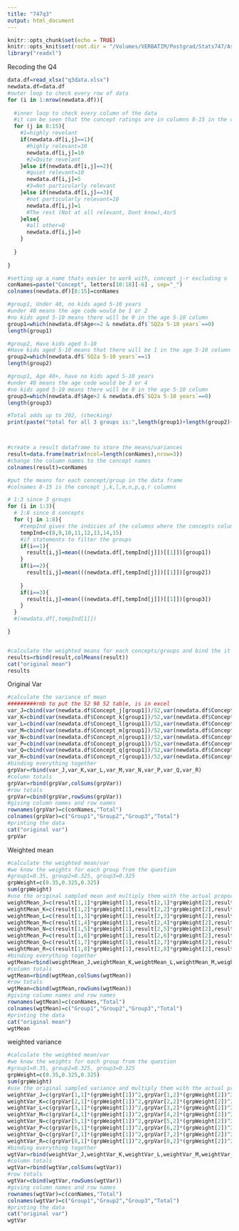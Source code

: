```yaml
---
title: "747q3"
output: html_document
---
```


```r
knitr::opts_chunk$set(echo = TRUE)
knitr::opts_knit$set(root.dir = "/Volumes/VERBATIM/Postgrad/Stats747/Assignment 1")
library("readxl")
```
Recoding the Q4
```r
data.df=read_xlsx("q3data.xlsx")
newdata.df=data.df
#outer loop to check every row of data
for (i in 1:nrow(newdata.df)){
  
  #inner loop to check every column of the data
  #it can be seen that the concept ratings are in columns 8-15 in the data.df
  for (j in 8:15){
    #1=highly revelant
    if(newdata.df[i,j]==1){
      #highly relevant=10
      newdata.df[i,j]=10
      #2=Quite revelant
    }else if(newdata.df[i,j]==2){
      #quiet relevant=10
      newdata.df[i,j]=5
      #3=Not particularly relevant
    }else if(newdata.df[i,j]==3){
      #not particularly relevant=10
      newdata.df[i,j]=1
      #The rest (Not at all relevant, Dont know),4or5
    }else{
      #all other=0
      newdata.df[i,j]=0
    }
    
  }
  
}

#setting up a name thats easier to work with, concept j-r excluding o
conNames=paste("Concept", letters[10:18][-6] , sep="_")
colnames(newdata.df)[8:15]=conNames

#group1, Under 40, no kids aged 5-10 years
#under 40 means the age code would be 1 or 2
#no kids aged 5-10 means there will be 0 in the age 5-10 column
group1=which(newdata.df$Age<=2 & newdata.df$`SQ2a 5-10 years`==0)
length(group1)

#group2, Have kids aged 5-10
#Have kids aged 5-10 means that there will be 1 in the age 5-10 column
group2=which(newdata.df$`SQ2a 5-10 years`==1)
length(group2)

#group1, Age 40+, have no kids aged 5-10 years
#under 40 means the age code would be 3 or 4
#no kids aged 5-10 means there will be 0 in the age 5-10 column
group3=which(newdata.df$Age>2 & newdata.df$`SQ2a 5-10 years`==0)
length(group3)

#Total adds up to 202, (checking)
print(paste("total for all 3 groups is:",length(group1)+length(group2)+length(group3)))



#create a result dataframe to store the means/variances
result=data.frame(matrix(ncol=length(conNames),nrow=3))
#change the column names to the concept names
colnames(result)=conNames

#put the means for each concept/group in the data frame
#colnames 8-15 is the concept j,k,l,m,n,p,q,r columns

# 1:3 since 3 groups
for (i in 1:3){
  # 1:8 since 8 concepts
  for (j in 1:8){
    #tempInd gives the indicies of the columns where the concepts columns are in the original dataset
    tempInd=c(8,9,10,11,12,13,14,15)
    #if statements to filter the groups
    if(i==1){
      result[i,j]=mean(((newdata.df[,tempInd[j]])[[1]])[group1])
    }
    if(i==2){
      result[i,j]=mean(((newdata.df[,tempInd[j]])[[1]])[group2])
      
    }
    if(i==3){
      result[i,j]=mean(((newdata.df[,tempInd[j]])[[1]])[group3])
    }
  }
  #(newdata.df[,tempInd[1]])

}


#calculate the weighted means for each concepts/groups and bind the it with the data
results=rbind(result,colMeans(result))
cat("original mean")
results

```

Original Var
```r
#calculate the variance of mean
#########rmb to put the 52 98 52 table, is in excel
var_J=cbind(var(newdata.df$Concept_j[group1])/52,var(newdata.df$Concept_j[group2])/98,var(newdata.df$Concept_j[group3])/52)
var_K=cbind(var(newdata.df$Concept_k[group1])/52,var(newdata.df$Concept_k[group2])/98,var(newdata.df$Concept_k[group3])/52)
var_L=cbind(var(newdata.df$Concept_l[group1])/52,var(newdata.df$Concept_l[group2])/98,var(newdata.df$Concept_l[group3])/52)
var_M=cbind(var(newdata.df$Concept_m[group1])/52,var(newdata.df$Concept_m[group2])/98,var(newdata.df$Concept_m[group3])/52)
var_N=cbind(var(newdata.df$Concept_n[group1])/52,var(newdata.df$Concept_n[group2])/98,var(newdata.df$Concept_n[group3])/52)
var_P=cbind(var(newdata.df$Concept_p[group1])/52,var(newdata.df$Concept_p[group2])/98,var(newdata.df$Concept_p[group3])/52)
var_Q=cbind(var(newdata.df$Concept_q[group1])/52,var(newdata.df$Concept_q[group2])/98,var(newdata.df$Concept_q[group3])/52)
var_R=cbind(var(newdata.df$Concept_r[group1])/52,var(newdata.df$Concept_r[group2])/98,var(newdata.df$Concept_r[group3])/52)
#binding everything together
grpVar=rbind(var_J,var_K,var_L,var_M,var_N,var_P,var_Q,var_R)
#column totals
grpVar=rbind(grpVar,colSums(grpVar))
#row totals
grpVar=cbind(grpVar,rowSums(grpVar))
#giving column names and row names
rownames(grpVar)=c(conNames,"Total")
colnames(grpVar)=c("Group1","Group2","Group3","Total")
#printing the data
cat("original var")
grpVar
```

Weighted mean

```r
#calculate the weighted mean/var
#we know the weights for each group from the question
#group1=0.35, group2=0.325, group3=0.325
grpWeight=c(0.35,0.325,0.325)
sum(grpWeight)
#use the original sampled mean and multiply them with the actual proportion for the weighted mean
weightMean_J=c(result[1,1]*grpWeight[1],result[2,1]*grpWeight[2],result[3,1]*grpWeight[3])
weightMean_K=c(result[1,2]*grpWeight[1],result[2,2]*grpWeight[2],result[3,2]*grpWeight[3])
weightMean_L=c(result[1,3]*grpWeight[1],result[2,3]*grpWeight[2],result[3,3]*grpWeight[3])
weightMean_M=c(result[1,4]*grpWeight[1],result[2,4]*grpWeight[2],result[3,4]*grpWeight[3])
weightMean_N=c(result[1,5]*grpWeight[1],result[2,5]*grpWeight[2],result[3,5]*grpWeight[3])
weightMean_P=c(result[1,6]*grpWeight[1],result[2,6]*grpWeight[2],result[3,6]*grpWeight[3])
weightMean_Q=c(result[1,7]*grpWeight[1],result[2,7]*grpWeight[2],result[3,7]*grpWeight[3])
weightMean_R=c(result[1,8]*grpWeight[1],result[2,8]*grpWeight[2],result[3,8]*grpWeight[3])
#binding everything together
wgtMean=rbind(weightMean_J,weightMean_K,weightMean_L,weightMean_M,weightMean_N,weightMean_P,weightMean_Q,weightMean_R)
#column totals
wgtMean=rbind(wgtMean,colSums(wgtMean))
#row totals
wgtMean=cbind(wgtMean,rowSums(wgtMean))
#giving column names and row names
rownames(wgtMean)=c(conNames,"Total")
colnames(wgtMean)=c("Group1","Group2","Group3","Total")
#printing the data
cat("original mean")
wgtMean
```

weighted variance
```r
#calculate the weighted mean/var
#we know the weights for each group from the question
#group1=0.35, group2=0.325, group3=0.325
grpWeight=c(0.35,0.325,0.325)
sum(grpWeight)
#use the original sampled variance and multiply them with the actual proportion for the weighted variance
weightVar_J=c(grpVar[1,1]*(grpWeight[1])^2,grpVar[1,2]*(grpWeight[2])^2,grpVar[1,3]*(grpWeight[3])^2)
weightVar_K=c(grpVar[2,1]*(grpWeight[1])^2,grpVar[2,2]*(grpWeight[2])^2,grpVar[2,3]*(grpWeight[3])^2)
weightVar_L=c(grpVar[3,1]*(grpWeight[1])^2,grpVar[3,2]*(grpWeight[2])^2,grpVar[3,3]*(grpWeight[3])^2)
weightVar_M=c(grpVar[4,1]*(grpWeight[1])^2,grpVar[4,2]*(grpWeight[2])^2,grpVar[4,3]*(grpWeight[3])^2)
weightVar_N=c(grpVar[5,1]*(grpWeight[1])^2,grpVar[5,2]*(grpWeight[2])^2,grpVar[5,3]*(grpWeight[3])^2)
weightVar_P=c(grpVar[6,1]*(grpWeight[1])^2,grpVar[6,2]*(grpWeight[2])^2,grpVar[6,3]*(grpWeight[3])^2)
weightVar_Q=c(grpVar[7,1]*(grpWeight[1])^2,grpVar[7,2]*(grpWeight[2])^2,grpVar[7,3]*(grpWeight[3])^2)
weightVar_R=c(grpVar[8,1]*(grpWeight[1])^2,grpVar[8,2]*(grpWeight[2])^2,grpVar[8,3]*(grpWeight[3])^2)
#binding everything together
wgtVar=rbind(weightVar_J,weightVar_K,weightVar_L,weightVar_M,weightVar_N,weightVar_P,weightVar_Q,weightVar_R)
#column totals
wgtVar=rbind(wgtVar,colSums(wgtVar))
#row totals
wgtVar=cbind(wgtVar,rowSums(wgtVar))
#giving column names and row names
rownames(wgtVar)=c(conNames,"Total")
colnames(wgtVar)=c("Group1","Group2","Group3","Total")
#printing the data
cat("original var")
wgtVar
```


